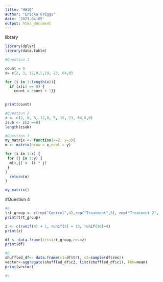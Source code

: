 ```yaml
---
title: "HW10"
author: "Ericka Griggs"
date: '2023-04-05'
output: html_document
---
```

library
```r
library(dplyr) 
library(data.table) 
```


```r
#Question 1

count = 0
x= c(2, 3, 12,0,5,19, 23, 64,0)

for (i in 1:length(x)){
  if (x[i] == 0) {
    count = count + 1}}
  

print(count)

```

```r
#Question 2
z <- c(2, 0, 3, 12,0, 5, 19, 23, 64,0,0)
zsub <- z[z ==0]
length(zsub)

```

```r
#Question 3
my_matrix <- function(x=2, y=3){ 
m <- matrix(nrow = x,ncol = y)

for (i in 1:x) {
 for (j in 1:y) {
  m[i,j] <- (i * j)
 }
}
  return(m)
} 

my_matrix()

```
#Question 4
```r
#a
trt_group <- c(rep("Control",4),rep("Treatment",5), rep("Treatment 2", 20))
print(trt_group)

z <- c(runif(4) + 1, runif(5) + 10, runif(20)+4)
print(z)

df <- data.frame(trt=trt_group,res=z)
print(df)

#b
shuffled_df<- data.frame(c1=df$trt, c2=sample(df$res))
vector<-aggregate(shuffled_df$c2, list(shuffled_df$c1), FUN=mean)
print(vector)

#c



```


